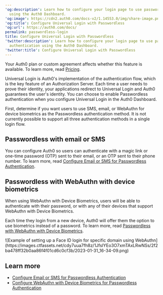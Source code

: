 ---
'og:description': Learn how to configure your login page to use passwordless authentication
  using the Auth0 Dashboard.
'og:image': https://cdn2.auth0.com/docs-v2/1.14553.0/img/share-image.png
'og:title': Configure Universal Login with Passwordless
'og:url': https://auth0.com/docs/
permalink: passwordless-login
title: Configure Universal Login with Passwordless
'twitter:description': Learn how to configure your login page to use passwordless
  authentication using the Auth0 Dashboard.
'twitter:title': Configure Universal Login with Passwordless
---
<Card title="Availability varies by Auth0 plan">

Your Auth0 plan or custom agreement affects whether this feature is available. To learn more, read [Pricing](https://auth0.com/pricing).

</Card>

<Tooltip tip="Universal Login: Your application redirects to Universal Login, hosted on Auth0's Authorization Server, to verify a user's identity." cta="View Glossary" href="/docs/glossary?term=Universal+Login">Universal Login</Tooltip> is Auth0's implementation of the authentication flow, which is the key feature of an <Tooltip tip="Authorization Server: Centralized server that contributes to defining the boundaries of a user’s access. For example, your authorization server can control the data, tasks, and features available to a user." cta="View Glossary" href="/docs/glossary?term=Authorization+Server">Authorization Server</Tooltip>. Each time a user needs to prove their identity, your applications redirect to Universal Login and Auth0 guarantees the user's identity. You can choose to enable <Tooltip tip="Passwordless: Form of authentication that does not rely on a password as the first factor." cta="View Glossary" href="/docs/glossary?term=Passwordless">Passwordless</Tooltip> authentication when you configure Universal Login in the <Tooltip tip="Auth0 Dashboard: Auth0's main product to configure your services." cta="View Glossary" href="/docs/glossary?term=Auth0+Dashboard">Auth0 Dashboard</Tooltip>.

First, determine if you want users to use SMS, email, or WebAuthn for device biometrics as the Passwordless authentication method. It is not currently possible to support all three authentication methods in a single login flow.

## Passwordless with email or SMS

You can configure Auth0 so users can authenticate with a magic link or one-time password (OTP) sent to their email, or an OTP sent to their phone number. To learn more, read [Configure Email or SMS for Passwordless Authentication](/docs/authenticate/login/auth0-universal-login/passwordless-login/email-or-sms).

## Passwordless with WebAuthn with device biometrics

When using WebAuthn with Device Biometrics, users will be able to authenticate with their password, or with any of their devices that support WebAuthn with Device Biometrics.

Each time they login from a new device, Auth0 will offer them the option to use biometrics instead of a password. To learn more, read [Passwordless with WebAuthn with Device Biometrics](/docs/authenticate/login/auth0-universal-login/passwordless-login/webauthn-device-biometrics).

<Frame>![Example of setting up a Face ID login for specific domain using WebAuthn](https://images.ctfassets.net/cdy7uua7fh8z/1JfsIYEo3O7xmTAxLRwNSs/2f2ba478ff32b0aa86f4f01cd6c0cf3b/2023-01-31_16-34-09.png)</Frame>

## Learn more

* [Configure Email or SMS for Passwordless Authentication](/docs/authenticate/login/auth0-universal-login/passwordless-login/email-or-sms)
* [Configure WebAuthn with Device Biometrics for Passwordless Authentication](/docs/authenticate/login/auth0-universal-login/passwordless-login/webauthn-device-biometrics)